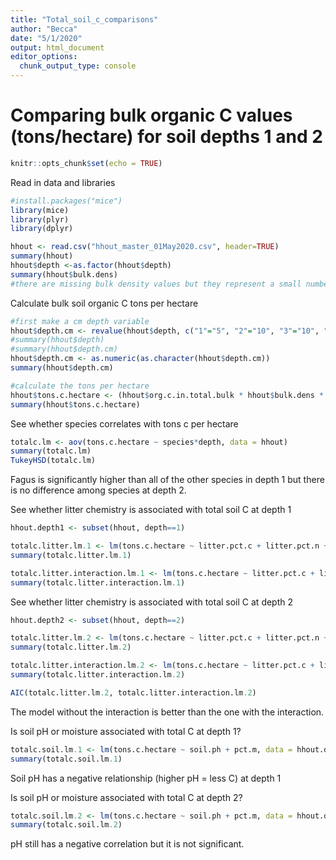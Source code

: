 ```yaml
---
title: "Total_soil_c_comparisons"
author: "Becca"
date: "5/1/2020"
output: html_document
editor_options: 
  chunk_output_type: console
---
```


# Comparing bulk organic C values (tons/hectare) for soil depths 1 and 2

```r
knitr::opts_chunk$set(echo = TRUE)
```

Read in data and libraries
```r
#install.packages("mice")
library(mice)
library(plyr)
library(dplyr)

hhout <- read.csv("hhout_master_01May2020.csv", header=TRUE)
summary(hhout)
hhout$depth <-as.factor(hhout$depth)
summary(hhout$bulk.dens)
#there are missing bulk density values but they represent a small number of sites and are interspersed among species, so we'll try to do an analysis without the missing data.
```


Calculate bulk soil organic C tons per hectare 
```r
#first make a cm depth variable
hhout$depth.cm <- revalue(hhout$depth, c("1"="5", "2"="10", "3"="10", "4"="10"))
#summary(hhout$depth)
#summary(hhout$depth.cm)
hhout$depth.cm <- as.numeric(as.character(hhout$depth.cm))
summary(hhout$depth.cm)

#calculate the tons per hectare
hhout$tons.c.hectare <- (hhout$org.c.in.total.bulk * hhout$bulk.dens * hhout$depth.cm)
summary(hhout$tons.c.hectare)
```


See whether species correlates with tons c per hectare
```r
totalc.lm <- aov(tons.c.hectare ~ species*depth, data = hhout)
summary(totalc.lm)
TukeyHSD(totalc.lm)
```

Fagus is significantly higher than all of the other species in depth 1 but there is no difference among species at depth 2. 

See whether litter chemistry is associated with total soil C at depth 1
```r
hhout.depth1 <- subset(hhout, depth==1)

totalc.litter.lm.1 <- lm(tons.c.hectare ~ litter.pct.c + litter.pct.n + litter.lignin.mg.g, data = hhout.depth1)
summary(totalc.litter.lm.1)

totalc.litter.interaction.lm.1 <- lm(tons.c.hectare ~ litter.pct.c + litter.pct.n*litter.lignin.mg.g, data = hhout.depth1)
summary(totalc.litter.interaction.lm.1)
```


See whether litter chemistry is associated with total soil C at depth 2
```r
hhout.depth2 <- subset(hhout, depth==2)

totalc.litter.lm.2 <- lm(tons.c.hectare ~ litter.pct.c + litter.pct.n + litter.lignin.mg.g, data = hhout.depth2)
summary(totalc.litter.lm.2)

totalc.litter.interaction.lm.2 <- lm(tons.c.hectare ~ litter.pct.c + litter.pct.n*litter.lignin.mg.g, data = hhout.depth2)
summary(totalc.litter.interaction.lm.2)

AIC(totalc.litter.lm.2, totalc.litter.interaction.lm.2)
```
The model without the interaction is better than the one with the interaction. 


Is soil pH or moisture associated with total C at depth 1?
```r
totalc.soil.lm.1 <- lm(tons.c.hectare ~ soil.ph + pct.m, data = hhout.depth1)
summary(totalc.soil.lm.1)
```` 

Soil pH has a negative relationship (higher pH = less C) at depth 1

Is soil pH or moisture associated with total C at depth 2?
```r
totalc.soil.lm.2 <- lm(tons.c.hectare ~ soil.ph + pct.m, data = hhout.depth2)
summary(totalc.soil.lm.2)
```` 

pH still has a negative correlation but it is not significant. 